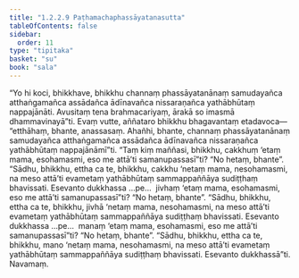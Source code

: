 ```yaml
---
title: "1.2.2.9 Paṭhamachaphassāyatanasutta"
tableOfContents: false
sidebar:
  order: 11
type: "tipitaka"
basket: "su"
book: "sala"
---
```



<DynamicBreadcrumb />

<Division number="71" book="sala" bookNo="13" page="269">

<Paragraph number="239" book="sala">
“Yo hi koci, bhikkhave, bhikkhu channaṃ phassāyatanānaṃ samudayañca atthaṅgamañca assādañca ādīnavañca nissaraṇañca yathābhūtaṃ nappajānāti. Avusitaṃ tena brahmacariyaṃ, ārakā so imasmā dhammavinayā”ti.
</Paragraph>

<Paragraph number="240" book="sala">
Evaṃ vutte, aññataro bhikkhu bhagavantaṃ etadavoca—  “etthāhaṃ, bhante, anassasaṃ. Ahañhi, bhante, channaṃ phassāyatanānaṃ samudayañca atthaṅgamañca assādañca ādīnavañca nissaraṇañca yathābhūtaṃ nappajānāmī”ti.
</Paragraph>

<Paragraph number="241" book="sala">
“Taṃ kiṃ maññasi, bhikkhu, cakkhuṃ ‘etaṃ mama, esohamasmi, eso me attā’ti samanupassasī”ti?
</Paragraph>

<Paragraph number="242" book="sala">
“No hetaṃ, bhante”.
</Paragraph>

<Paragraph number="243" book="sala">
“Sādhu, bhikkhu, ettha ca te, bhikkhu, cakkhu ‘netaṃ mama, nesohamasmi, na meso attā’ti evametaṃ yathābhūtaṃ sammappaññāya sudiṭṭhaṃ bhavissati. Esevanto dukkhassa …pe…  jivhaṃ ‘etaṃ mama, esohamasmi, eso me attā’ti samanupassasī”ti?
</Paragraph>

<Paragraph number="244" book="sala">
“No hetaṃ, bhante”.
</Paragraph>

<Paragraph number="245" book="sala">
“Sādhu, bhikkhu, ettha ca te, bhikkhu, jivhā ‘netaṃ mama, nesohamasmi, na meso attā’ti evametaṃ yathābhūtaṃ sammappaññāya sudiṭṭhaṃ bhavissati. Esevanto dukkhassa …pe…  manaṃ ‘etaṃ mama, esohamasmi, eso me attā’ti samanupassasī”ti?
</Paragraph>

<Paragraph number="246" book="sala">
“No hetaṃ, bhante”.
</Paragraph>

<Paragraph number="247" book="sala">
“Sādhu, bhikkhu, ettha ca te, bhikkhu, mano ‘netaṃ mama, nesohamasmi, na meso attā’ti evametaṃ yathābhūtaṃ sammappaññāya sudiṭṭhaṃ bhavissati. Esevanto dukkhassā”ti.

</Paragraph>
</Division>

<Paragraph number="248" type="center" book="sala">
Navamaṃ.
</Paragraph>